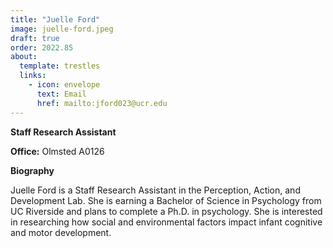 ```yaml
---
title: "Juelle Ford"
image: juelle-ford.jpeg
draft: true
order: 2022.85
about:
  template: trestles
  links:
    - icon: envelope
      text: Email
      href: mailto:jford023@ucr.edu
---
```


[**Staff Research Assistant**]{.text-primary}

**Office:** Olmsted A0126 <br/>

**Biography**

Juelle Ford is a Staff Research Assistant in the Perception, Action, and Development Lab. She is earning a Bachelor of Science in Psychology from UC Riverside and plans to complete a Ph.D. in psychology. She is interested in researching how social and environmental factors impact infant cognitive and motor development.